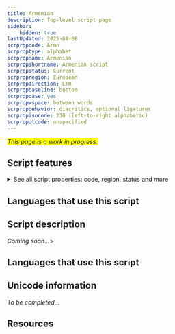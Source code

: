 ```yaml
---
title: Armenian
description: Top-level script page
sidebar:
    hidden: true
lastUpdated: 2025-08-08
scrpropcode: Armn
scrproptype: alphabet
scrpropname: Armenian
scrpropshortname: Armenian script
scrpropstatus: Current
scrpropregion: European
scrpropdirection: LTR
scrpropbaseline: bottom
scrpropcase: yes
scrpropwspace: between words
scrpropbehavior: diacritics, optional ligatures
scrpropisocode: 230 (left-to-right alphabetic)
scrpropotcode: unspecified
---
```


<span style='background-color:yellow'>_This page is a work in progress._</span>


## Script features

<details>
<summary> See all script properties: code, region, status and more</summary>
<ScriptInfo />
</details>

## Languages that use this script

<WsList script='Armn' wsMax='5' />

## Script description

_Coming soon..._>

## Languages that use this script

<WsList script='Armn' wsMax='5' />

## Unicode information

_To be completed..._

## Resources

<ScriptResources detailSummary='seemore' />

